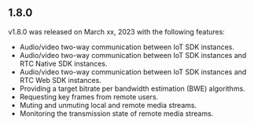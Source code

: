 <PlatformWrapper platform="android">

## 1.8.0

v1.8.0 was released on March xx, 2023 with the following features:

- Audio/video two-way communication between IoT SDK instances.
- Audio/video two-way communication between IoT SDK instances and RTC Native SDK instances.
- Audio/video two-way communication between IoT SDK instances and RTC Web SDK instances.
- Providing a target bitrate per bandwidth estimation (BWE) algorithms.
- Requesting key frames from remote users.
- Muting and unmuting local and remote media streams.
- Monitoring the transmission state of remote media streams.

</PlatformWrapper>